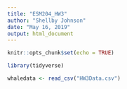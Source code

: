 ```yaml
---
title: "ESM204_HW3"
author: "Shellby Johnson"
date: "May 16, 2019"
output: html_document
---
```


```r
knitr::opts_chunk$set(echo = TRUE)
```

```r

library(tidyverse)

whaledata <- read_csv("HW3Data.csv")

```


```r


```

